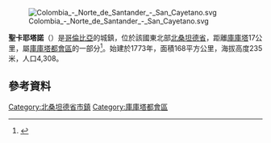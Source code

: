 [[Image:Colombia_-_Norte_de_Santander_-_San_Cayetano.svg|right]]

'''聖卡耶塔諾'''（{{lang-es|San Cayetano}}）是[[哥倫比亞|哥倫比亞]]的城鎮，位於該國東北部[[北桑坦德省|北桑坦德省]]，距離[[庫庫塔|庫庫塔]]17公里，屬[[庫庫塔都會區|庫庫塔都會區]]的一部分<ref name="Cohen2008">{{cite book|author=Saul Bernard Cohen|title=The Columbia Gazetteer of the World: P to Z|url=https://books.google.com/books?id=PooYAQAAMAAJ|year=2008|publisher=Columbia University Press|isbn=978-0-231-14554-1|pages=3367–}}</ref>。始建於1773年，面積168平方公里，海拔高度235米，人口4,308。

==參考資料==
{{Reflist}}

{{coord|7.88028|N|72.6278|W|source:kolossus-itwiki|display=title}}

{{DEFAULTSORT:San Cayetano}}
[[Category:北桑坦德省市鎮|Category:北桑坦德省市鎮]]
[[Category:庫庫塔都會區|Category:庫庫塔都會區]]

{{Colombia-geo-stub}}